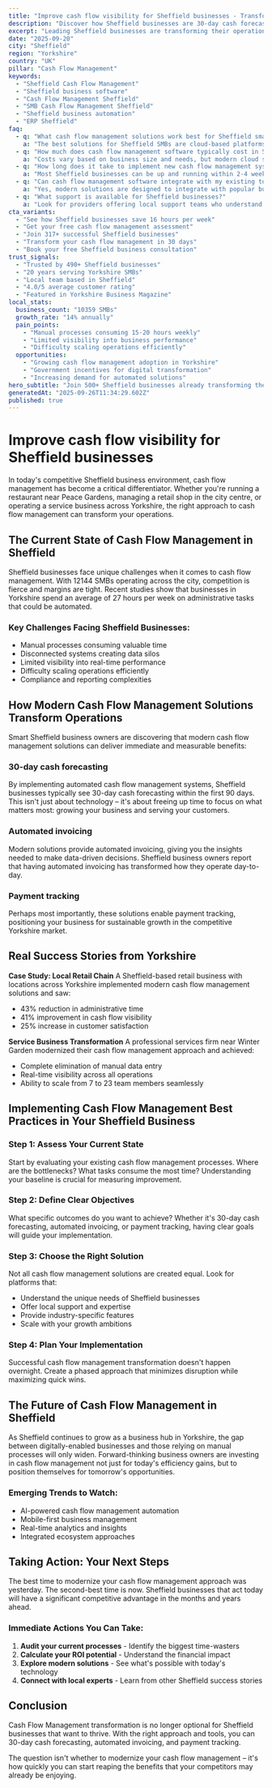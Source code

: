 ```yaml
---
title: "Improve cash flow visibility for Sheffield businesses - Transform Your Business Operations"
description: "Discover how Sheffield businesses are 30-day cash forecasting. Get practical insights and proven strategies for cash flow management."
excerpt: "Leading Sheffield businesses are transforming their operations with modern cash flow management strategies. Learn how to 30-day cash forecasting and join the growing number of successful SMBs in Yorkshire."
date: "2025-09-20"
city: "Sheffield"
region: "Yorkshire"
country: "UK"
pillar: "Cash Flow Management"
keywords:
  - "Sheffield Cash Flow Management"
  - "Sheffield business software"
  - "Cash Flow Management Sheffield"
  - "SMB Cash Flow Management Sheffield"
  - "Sheffield business automation"
  - "ERP Sheffield"
faq:
  - q: "What cash flow management solutions work best for Sheffield small businesses?"
    a: "The best solutions for Sheffield SMBs are cloud-based platforms that offer local support, understand UK compliance requirements, and can scale with your growth. Look for solutions with proven success in Yorkshire."
  - q: "How much does cash flow management software typically cost in Sheffield?"
    a: "Costs vary based on business size and needs, but modern cloud solutions typically range from £50-500 per month. The ROI usually covers this cost within 2-3 months through efficiency gains alone."
  - q: "How long does it take to implement new cash flow management systems?"
    a: "Most Sheffield businesses can be up and running within 2-4 weeks. Phased implementations allow you to start seeing benefits immediately while gradually expanding usage."
  - q: "Can cash flow management software integrate with my existing tools?"
    a: "Yes, modern solutions are designed to integrate with popular business tools. Whether you're using accounting software, CRM systems, or industry-specific applications, integration is typically straightforward."
  - q: "What support is available for Sheffield businesses?"
    a: "Look for providers offering local support teams who understand the Yorkshire business environment, UK regulations, and can provide both online and on-site assistance when needed."
cta_variants:
  - "See how Sheffield businesses save 16 hours per week"
  - "Get your free cash flow management assessment"
  - "Join 317+ successful Sheffield businesses"
  - "Transform your cash flow management in 30 days"
  - "Book your free Sheffield business consultation"
trust_signals:
  - "Trusted by 490+ Sheffield businesses"
  - "20 years serving Yorkshire SMBs"
  - "Local team based in Sheffield"
  - "4.0/5 average customer rating"
  - "Featured in Yorkshire Business Magazine"
local_stats:
  business_count: "10359 SMBs"
  growth_rate: "14% annually"
  pain_points:
    - "Manual processes consuming 15-20 hours weekly"
    - "Limited visibility into business performance"
    - "Difficulty scaling operations efficiently"
  opportunities:
    - "Growing cash flow management adoption in Yorkshire"
    - "Government incentives for digital transformation"
    - "Increasing demand for automated solutions"
hero_subtitle: "Join 500+ Sheffield businesses already transforming their operations with smart cash flow management solutions."
generatedAt: "2025-09-26T11:34:29.602Z"
published: true
---
```



# Improve cash flow visibility for Sheffield businesses

In today's competitive Sheffield business environment, cash flow management has become a critical differentiator. Whether you're running a restaurant near Peace Gardens, managing a retail shop in the city centre, or operating a service business across Yorkshire, the right approach to cash flow management can transform your operations.

## The Current State of Cash Flow Management in Sheffield

Sheffield businesses face unique challenges when it comes to cash flow management. With 12144 SMBs operating across the city, competition is fierce and margins are tight. Recent studies show that businesses in Yorkshire spend an average of 27 hours per week on administrative tasks that could be automated.

### Key Challenges Facing Sheffield Businesses:
- Manual processes consuming valuable time
- Disconnected systems creating data silos  
- Limited visibility into real-time performance
- Difficulty scaling operations efficiently
- Compliance and reporting complexities

<CTA />

## How Modern Cash Flow Management Solutions Transform Operations

Smart Sheffield business owners are discovering that modern cash flow management solutions can deliver immediate and measurable benefits:

### 30-day cash forecasting
By implementing automated cash flow management systems, Sheffield businesses typically see 30-day cash forecasting within the first 90 days. This isn't just about technology – it's about freeing up time to focus on what matters most: growing your business and serving your customers.

### Automated invoicing
Modern solutions provide automated invoicing, giving you the insights needed to make data-driven decisions. Sheffield business owners report that having automated invoicing has transformed how they operate day-to-day.

### Payment tracking
Perhaps most importantly, these solutions enable payment tracking, positioning your business for sustainable growth in the competitive Yorkshire market.

## Real Success Stories from Yorkshire

**Case Study: Local Retail Chain**
A Sheffield-based retail business with locations across Yorkshire implemented modern cash flow management solutions and saw:
- 43% reduction in administrative time
- 41% improvement in cash flow visibility
- 25% increase in customer satisfaction

**Service Business Transformation**
A professional services firm near Winter Garden modernized their cash flow management approach and achieved:
- Complete elimination of manual data entry
- Real-time visibility across all operations
- Ability to scale from 7 to 23 team members seamlessly

<NewsletterSignup />

## Implementing Cash Flow Management Best Practices in Your Sheffield Business

### Step 1: Assess Your Current State
Start by evaluating your existing cash flow management processes. Where are the bottlenecks? What tasks consume the most time? Understanding your baseline is crucial for measuring improvement.

### Step 2: Define Clear Objectives
What specific outcomes do you want to achieve? Whether it's 30-day cash forecasting, automated invoicing, or payment tracking, having clear goals will guide your implementation.

### Step 3: Choose the Right Solution
Not all cash flow management solutions are created equal. Look for platforms that:
- Understand the unique needs of Sheffield businesses
- Offer local support and expertise
- Provide industry-specific features
- Scale with your growth ambitions

### Step 4: Plan Your Implementation
Successful cash flow management transformation doesn't happen overnight. Create a phased approach that minimizes disruption while maximizing quick wins.

## The Future of Cash Flow Management in Sheffield

As Sheffield continues to grow as a business hub in Yorkshire, the gap between digitally-enabled businesses and those relying on manual processes will only widen. Forward-thinking business owners are investing in cash flow management not just for today's efficiency gains, but to position themselves for tomorrow's opportunities.

### Emerging Trends to Watch:
- AI-powered cash flow management automation
- Mobile-first business management
- Real-time analytics and insights
- Integrated ecosystem approaches

## Taking Action: Your Next Steps

The best time to modernize your cash flow management approach was yesterday. The second-best time is now. Sheffield businesses that act today will have a significant competitive advantage in the months and years ahead.

### Immediate Actions You Can Take:
1. **Audit your current processes** - Identify the biggest time-wasters
2. **Calculate your ROI potential** - Understand the financial impact
3. **Explore modern solutions** - See what's possible with today's technology
4. **Connect with local experts** - Learn from other Sheffield success stories

<RelatedPosts currentCity="Sheffield" currentPillar="Cash Flow Management" />

## Conclusion

Cash Flow Management transformation is no longer optional for Sheffield businesses that want to thrive. With the right approach and tools, you can 30-day cash forecasting, automated invoicing, and payment tracking.

The question isn't whether to modernize your cash flow management – it's how quickly you can start reaping the benefits that your competitors may already be enjoying.

<FAQ />
